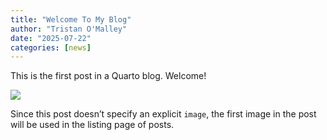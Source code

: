 ```yaml
---
title: "Welcome To My Blog"
author: "Tristan O'Malley"
date: "2025-07-22"
categories: [news]
---
```


This is the first post in a Quarto blog. Welcome!

![](thumbnail.jpg)

Since this post doesn't specify an explicit `image`, the first image in the post will be used in the listing page of posts.
